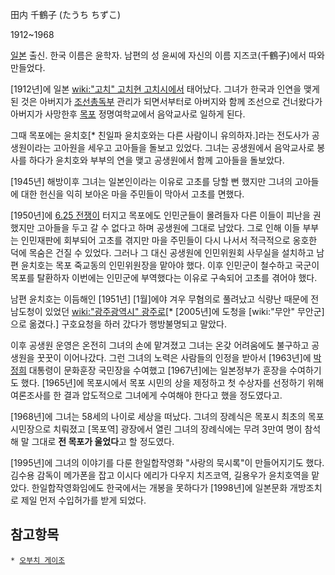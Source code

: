 田内 千鶴子 (たうち ちずこ)

1912~1968

[[일본]] 출신. 한국 이름은 윤학자. 남편의 성 윤씨에 자신의 이름 지즈코(千鶴子)에서 따와 만들었다.

[1912년]에 일본 [[wiki:"고치" 고치현 고치시]]에서 태어났다. 그녀가 한국과 인연을 맺게 된 것은 아버지가 [[조선총독부]] 관리가 되면서부터로 아버지와 함께 조선으로 건너왔다가 아버지가 사망한후 [[목포]] 정명여학교에서 음악교사로 일하게 된다.

그때 목포에는 윤치호[* 친일파 윤치호와는 다른 사람이니 유의하자.]라는 전도사가 공생원이라는 고아원을 세우고 고아들을 돌보고 있었다. 그녀는 공생원에서 음악교사로 봉사를 하다가 윤치호와 부부의 연을 맺고 공생원에서 함께 고아들을 돌보았다.

[1945년] 해방이후 그녀는 일본인이라는 이유로 고초를 당할 뻔 했지만 그녀의 고아들에 대한 헌신을 익히 보아온 마을 주민들이 막아서 고초를 면했다.

[1950년]에 [[6.25 전쟁]]이 터지고 목포에도 인민군들이 몰려들자 다른 이들이 피난을 권했지만 고아들을 두고 갈 수 없다고 하며 공생원에 그대로 남았다. 그로 인해 이들 부부는 인민재판에 회부되어 고초를 겪지만 마을 주민들이 다시 나서서 적극적으로 옹호한 덕에 목숨은 건질 수 있었다. 그러나 그 대신 공생원에 인민위원회 사무실을 설치하고 남편 윤치호는 목포 죽교동의 인민위원장을 맡아야 했다. 이후 인민군이 철수하고 국군이 목포를 탈환하자 이번에는 인민군에 부역했다는 이유로 구속되어 고초를 겪어야 했다.

남편 윤치호는 이듬해인 [1951년] [1월]에야 겨우 무혐의로 풀려났고 식량난 때문에 전남도청이 있었던 [[wiki:"광주광역시" 광주]]로[* [2005년]에 도청을 [wiki:"무안" 무안군]으로 옮겼다.] 구호요청을 하러 갔다가 행방불명되고 말았다.

이후 공생원 운영은 온전히 그녀의 손에 맡겨졌고 그녀는 온갖 어려움에도 불구하고 공생원을 꿋꿋이 이어나갔다. 그런 그녀의 노력은 사람들의 인정을 받아서 [1963년]에 [[박정희]] 대통령이 문화훈장 국민장을 수여했고 [1967년]에는 일본정부가 훈장을 수여하기도 했다. [1965년]에 목포시에서 목포 시민의 상을 제정하고 첫 수상자를 선정하기 위해 여론조사를 한 결과 압도적으로 그녀에게 수여해야 한다고 했을 정도였다고.

[1968년]에 그녀는 58세의 나이로 세상을 떠났다. 그녀의 장례식은 목포시 최초의 목포 시민장으로 치뤄졌고 [목포역] 광장에서 열린 그녀의 장례식에는 무려 3만여 명이 참석해 말 그대로 '''전 목포가 울었다'''고 할 정도였다.

[1995년]에 그녀의 이야기를 다룬 한일합작영화 "사랑의 묵시록"이 만들어지기도 했다. 김수용 감독이 메가폰을 잡고 이시다 에리가 다우지 치즈코역, 길용우가 윤치호역을 맡았다. 한일합작영화임에도 한국에서는 개봉을 못하다가 [1998년]에 일본문화 개방조치로 제일 먼저 수입허가를 받게 되었다.

== 참고항목 ==
 * [[오부치 게이조]]
